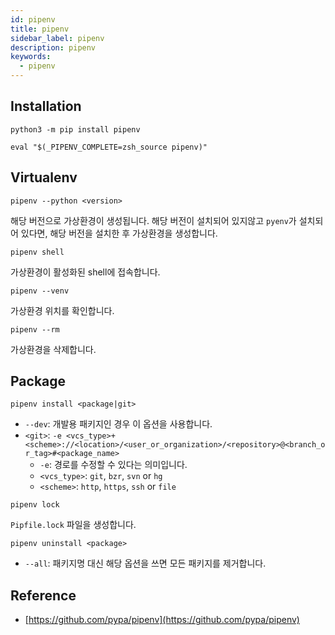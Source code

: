 ```yaml
---
id: pipenv
title: pipenv
sidebar_label: pipenv
description: pipenv
keywords:
  - pipenv
---
```


## Installation

```shell
python3 -m pip install pipenv
```

```shell title=".zshrc"
eval "$(_PIPENV_COMPLETE=zsh_source pipenv)"
```

## Virtualenv

```shell
pipenv --python <version>
```

해당 버전으로 가상환경이 생성됩니다. 해당 버전이 설치되어 있지않고 `pyenv`가 설치되어 있다면, 해당 버전을 설치한 후 가상환경을 생성합니다.

```shell
pipenv shell
```

가상환경이 활성화된 shell에 접속합니다.

```shell
pipenv --venv
```

가상환경 위치를 확인합니다.

```shell
pipenv --rm
```

가상환경을 삭제합니다.

## Package

```shell
pipenv install <package|git>
```

- `--dev`: 개발용 패키지인 경우 이 옵션을 사용합니다.
- `<git>`: `-e <vcs_type>+<scheme>://<location>/<user_or_organization>/<repository>@<branch_or_tag>#<package_name>`
  - `-e`: 경로를 수정할 수 있다는 의미입니다.
  - `<vcs_type>`: `git`, `bzr`, `svn` or `hg`
  - `<scheme>`: `http`, `https`, `ssh` or `file`

```shell
pipenv lock
```

`Pipfile.lock` 파일을 생성합니다.

```shell
pipenv uninstall <package>
```

- `--all`: 패키지명 대신 해당 옵션을 쓰면 모든 패키지를 제거합니다.

## Reference

- [https://github.com/pypa/pipenv](https://github.com/pypa/pipenv)
